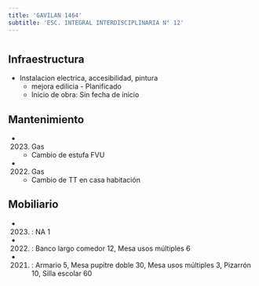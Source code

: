 ```yaml
---
title: 'GAVILAN 1464'
subtitle: 'ESC. INTEGRAL INTERDISCIPLINARIA N° 12'
---
```


#
## Infraestructura

* Instalacion electrica, accesibilidad, pintura 
    + mejora edilicia - Planificado 
    + Inicio de obra: Sin fecha de inicio 






## Mantenimiento

*  (2023) Gas 
    + Cambio de estufa FVU

*  (2022) Gas 
    + Cambio de TT en casa habitación





## Mobiliario

*  (2023) : NA 1 

*  (2022) : Banco largo comedor 12, Mesa usos múltiples 6 

*  (2021) : Armario 5, Mesa pupitre doble 30, Mesa usos múltiples 3, Pizarrón 10, Silla escolar 60 



